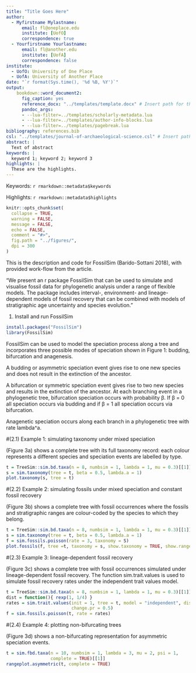 ```yaml
---
title: "Title Goes Here"
author:
  - Myfirstname Mylastname:
      email: fl@oneplace.edu
      institute: [UofO]
      correspondence: true
  - Yourfirstname Yourlastname:
      email: fl@another.edu
      institute: [UofA]
      correspondence: false
institute:
  - UofO: University of One Place
  - UofA: University of Another Place
date: "`r format(Sys.time(), '%d %B, %Y')`"
output: 
    bookdown::word_document2:
      fig_caption: yes
      reference_docx: "../templates/template.docx" # Insert path for the DOCX file
      pandoc_args:
      - --lua-filter=../templates/scholarly-metadata.lua
      - --lua-filter=../templates/author-info-blocks.lua
      - --lua-filter=../templates/pagebreak.lua
bibliography: references.bib
csl: "../templates/journal-of-archaeological-science.csl" # Insert path for the bib-style
abstract: |
  Text of abstract
keywords: |
  keyword 1; keyword 2; keyword 3
highlights: |
  These are the highlights. 
---
```


<!-- This is the format for text comments that will be ignored during renderings. Do not put R code in these comments because it will not be ignored. -->

<!-- With the following code you can access and display values from the yml header above. -->

Keywords: `r rmarkdown::metadata$keywords`

Highlights: `r rmarkdown::metadata$highlights`

<!-- The following code chunk defines some general settings how code chunks should behave. -->

```r
knitr::opts_chunk$set(
  collapse = TRUE,
  warning = FALSE,
  message = FALSE,
  echo = FALSE,
  comment = "#>",
  fig.path = "../figures/",
  dpi = 300
)
```

This is the description and code for FossilSim (Barido-Sottani 2018), with provided work-flow from the article.

"We present an r package FossilSim that can be used to simulate and visualise fossil data for phylogenetic analysis under a range of flexible models. The package includes interval-, environment- and lineage-dependent models of fossil recovery that can be combined with models of stratigraphic age uncertainty and species evolution."

(1) Install and run FossilSim
```r
install.packages("FossilSim")
library(FossilSim)
```

FossilSim can be used to model the speciation process along a tree and incorporates three possible modes of speciation shown in Figure 1: budding, bifurcation and anagenesis. 

A budding or asymmetric speciation event gives rise to one new species and does not result in the extinction of the ancestor.

A bifurcation or symmetric speciation event gives rise to two new species and results in the extinction of the ancestor. At each branching event in a phylogenetic tree, bifurcation speciation occurs with probability β. If β = 0 all speciation occurs via budding and if β = 1 all speciation occurs via    bifurcation. 

Anagenetic speciation occurs along each branch in a phylogenetic tree with rate lambda^a.

#(2.1) Example 1: simulating taxonomy under mixed speciation

(Figure 3a) shows a complete tree with its full taxonomy record: each colour represents a different species and speciation events are labelled by type.

```r
t = TreeSim::sim.bd.taxa(n = 8, numbsim = 1, lambda = 1, mu = 0.3)[[1]]
s = sim.taxonomy(tree = t, beta = 0.5, lambda.a = 1)
plot.taxonomy(s, tree = t)
```

#(2.2) Example 2: simulating fossils under mixed speciation and constant fossil recovery

(Figure 3b) shows a complete tree with fossil occurrences where the fossils and stratigraphic ranges are colour-coded by the species to which they belong.

```r
t = TreeSim::sim.bd.taxa(n = 8, numbsim = 1, lambda = 1, mu = 0.3)[[1]]
s = sim.taxonomy(tree = t, beta = 0.5, lambda.a = 1)
f = sim.fossils.poisson(rate = 3, taxonomy = S)
plot.fossils(f, tree =t, taxonomy = s, show.taxonomy = TRUE, show.ranges = TRUE)
```

#(2.3) Example 3: lineage-dependent fossil recovery

(Figure 3c) shows a complete tree with fossil occurrences simulated under lineage-dependent fossil recovery. The function sim.trait.values is used to simulate fossil recovery rates under the independent trait values model.

```r
t = TreeSim::sim.bd.taxa(n = 8, numbsim = 1, lambda = 1, mu = 0.3)[[1]]
dist = function(){ rexp(1, 1/4) }
rates = sim.trait.values(init = 1, tree = t, model = "independent", dist = dist, 
                         change.pr = 0.5)
f = sim.fossils.poisson(t, rate = rates)
```

#(2.4) Example 4: plotting non-bifurcating trees

(Figure 3d) shows a non-bifurcating representation for asymmetric speciation events.

```r
t = sim.fbd.taxa(n = 10, numbsim = 1, lambda = 3, mu = 2, psi = 1, 
                 complete = TRUE)[[1]]
rangeplot.asymmetric(t, complete = TRUE)
```
